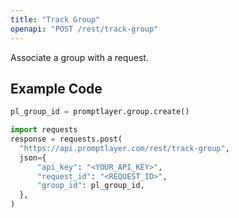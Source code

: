 ```yaml
---
title: "Track Group"
openapi: "POST /rest/track-group"
---
```


Associate a group with a request.

## Example Code
```python
pl_group_id = promptlayer.group.create()

import requests
response = requests.post(
  "https://api.promptlayer.com/rest/track-group",
  json={
      "api_key": "<YOUR_API_KEY>",
      "request_id": "<REQUEST_ID>",
      "group_id": pl_group_id,
  },
)
```